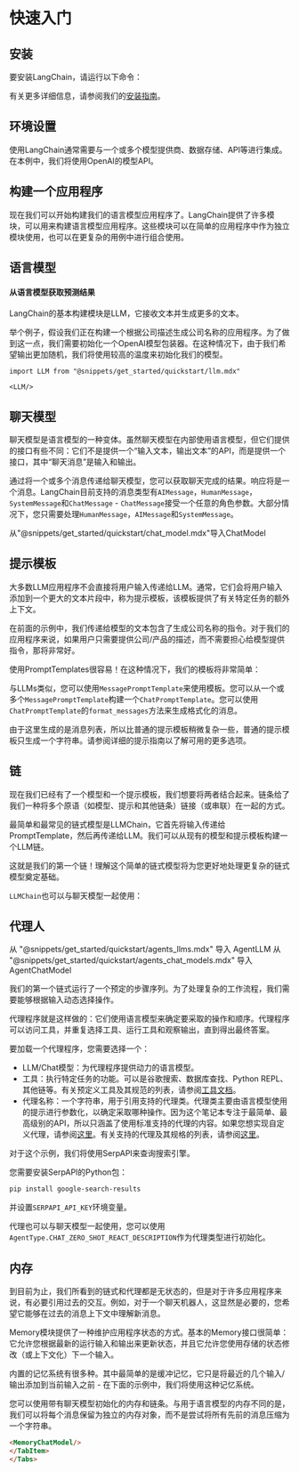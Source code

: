 # 快速入门

## 安装

要安装LangChain，请运行以下命令：


<Install/>

有关更多详细信息，请参阅我们的[安装指南](/docs/get_started/installation.html)。

## 环境设置

使用LangChain通常需要与一个或多个模型提供商、数据存储、API等进行集成。在本例中，我们将使用OpenAI的模型API。


<OpenAISetup/>

## 构建一个应用程序

现在我们可以开始构建我们的语言模型应用程序了。LangChain提供了许多模块，可以用来构建语言模型应用程序。这些模块可以在简单的应用程序中作为独立模块使用，也可以在更复杂的用例中进行组合使用。

## 语言模型
#### 从语言模型获取预测结果

LangChain的基本构建模块是LLM，它接收文本并生成更多的文本。

举个例子，假设我们正在构建一个根据公司描述生成公司名称的应用程序。为了做到这一点，我们需要初始化一个OpenAI模型包装器。在这种情况下，由于我们希望输出更加随机，我们将使用较高的温度来初始化我们的模型。

```
import LLM from "@snippets/get_started/quickstart/llm.mdx"

<LLM/>
```

## 聊天模型

聊天模型是语言模型的一种变体。虽然聊天模型在内部使用语言模型，但它们提供的接口有些不同：它们不是提供一个“输入文本，输出文本”的API，而是提供一个接口，其中“聊天消息”是输入和输出。

通过将一个或多个消息传递给聊天模型，您可以获取聊天完成的结果。响应将是一个消息。LangChain目前支持的消息类型有`AIMessage`，`HumanMessage`，`SystemMessage`和`ChatMessage` - `ChatMessage`接受一个任意的角色参数。大部分情况下，您只需要处理`HumanMessage`，`AIMessage`和`SystemMessage`。

从"@snippets/get_started/quickstart/chat_model.mdx"导入ChatModel

<ChatModel/>

## 提示模板

大多数LLM应用程序不会直接将用户输入传递给LLM。通常，它们会将用户输入添加到一个更大的文本片段中，称为提示模板，该模板提供了有关特定任务的额外上下文。

在前面的示例中，我们传递给模型的文本包含了生成公司名称的指令。对于我们的应用程序来说，如果用户只需要提供公司/产品的描述，而不需要担心给模型提供指令，那将非常好。


<Tabs>
    <TabItem value="llms" label="LLMs" default>

使用PromptTemplates很容易！在这种情况下，我们的模板将非常简单：

<PromptTemplateLLM/>
</TabItem>
<TabItem value="chat_models" label="聊天模型">

与LLMs类似，您可以使用`MessagePromptTemplate`来使用模板。您可以从一个或多个`MessagePromptTemplate`构建一个`ChatPromptTemplate`。您可以使用`ChatPromptTemplate`的`format_messages`方法来生成格式化的消息。

由于这里生成的是消息列表，所以比普通的提示模板稍微复杂一些，普通的提示模板只生成一个字符串。请参阅详细的提示指南以了解可用的更多选项。

<PromptTemplateChatModel/>
    </TabItem>
</Tabs>

## 链

现在我们已经有了一个模型和一个提示模板，我们想要将两者结合起来。链条给了我们一种将多个原语（如模型、提示和其他链条）链接（或串联）在一起的方式。


<Tabs>
<TabItem value="llms" label="LLMs" default>

最简单和最常见的链式模型是LLMChain，它首先将输入传递给PromptTemplate，然后再传递给LLM。我们可以从现有的模型和提示模板构建一个LLM链。

<ChainLLM/>

这就是我们的第一个链！理解这个简单的链式模型将为您更好地处理更复杂的链式模型奠定基础。

</TabItem>
<TabItem value="chat_models" label="聊天模型">

`LLMChain`也可以与聊天模型一起使用：

<ChainChatModel/>
</TabItem>
</Tabs>

## 代理人

从 "@snippets/get_started/quickstart/agents_llms.mdx" 导入 AgentLLM
从 "@snippets/get_started/quickstart/agents_chat_models.mdx" 导入 AgentChatModel

我们的第一个链式运行了一个预定的步骤序列。为了处理复杂的工作流程，我们需要能够根据输入动态选择操作。

代理程序就是这样做的：它们使用语言模型来确定要采取的操作和顺序。代理程序可以访问工具，并重复选择工具、运行工具和观察输出，直到得出最终答案。

要加载一个代理程序，您需要选择一个：
- LLM/Chat模型：为代理程序提供动力的语言模型。
- 工具：执行特定任务的功能。可以是谷歌搜索、数据库查找、Python REPL、其他链等。有关预定义工具及其规范的列表，请参阅[工具文档](/docs/modules/agents/tools/)。
- 代理名称：一个字符串，用于引用支持的代理类。代理类主要由语言模型使用的提示进行参数化，以确定采取哪种操作。因为这个笔记本专注于最简单、最高级别的API，所以只涵盖了使用标准支持的代理的内容。如果您想实现自定义代理，请参阅[这里](/docs/modules/agents/how_to/custom_agent.html)。有关支持的代理及其规格的列表，请参阅[这里](/docs/modules/agents/agent_types/)。

对于这个示例，我们将使用SerpAPI来查询搜索引擎。

您需要安装SerpAPI的Python包：

```bash
pip install google-search-results
```

并设置`SERPAPI_API_KEY`环境变量。

<Tabs>
<TabItem value="llms" label="LLMs" default>
<AgentLLM/>
</TabItem>
<TabItem value="chat_models" label="聊天模型">

代理也可以与聊天模型一起使用，您可以使用`AgentType.CHAT_ZERO_SHOT_REACT_DESCRIPTION`作为代理类型进行初始化。

<AgentChatModel/>
</TabItem>
</Tabs>

## 内存

到目前为止，我们所看到的链式和代理都是无状态的，但是对于许多应用程序来说，有必要引用过去的交互。例如，对于一个聊天机器人，这显然是必要的，您希望它能够在过去的消息上下文中理解新消息。

Memory模块提供了一种维护应用程序状态的方式。基本的Memory接口很简单：它允许您根据最新的运行输入和输出来更新状态，并且它允许您使用存储的状态修改（或上下文化）下一个输入。

内置的记忆系统有很多种。其中最简单的是缓冲记忆，它只是将最近的几个输入/输出添加到当前输入之前 - 在下面的示例中，我们将使用这种记忆系统。


<Tabs>
<TabItem value="llms" label="LLMs" default>

<MemoryLLM/>
</TabItem>
<TabItem value="chat_models" label="Chat models">

您可以使用带有聊天模型初始化的内存和链条。与用于语言模型的内存不同的是，我们可以将每个消息保留为独立的内存对象，而不是尝试将所有先前的消息压缩为一个字符串。

```html
<MemoryChatModel/>
</TabItem>
</Tabs>
```
